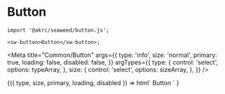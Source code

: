 
# Button

```tsx
import '@akrc/seaweed/button.js';

<sw-button>Button</sw-button>;
```

<Meta
    title="Common/Button"
    args={{
        type: 'info',
        size: 'normal',
        primary: true,
        loading: false,
        disabled: false,
    }}
    argTypes={{
        type: {
            control: 'select',
            options: typeArray,
        },
        size: {
            control: 'select',
            options: sizeArray,
        },
    }}
/>

<Canvas>
    <Story name="Page">
        {({ type, size, primary, loading, disabled }) =>
            html`
                <sw-button
                    type=${type}
                    size=${size}
                    ?primary=${primary}
                    ?loading=${loading}
                    ?disabled=${disabled}
                    >Button</sw-button
                >
            `
        }
    </Story>
</Canvas>
